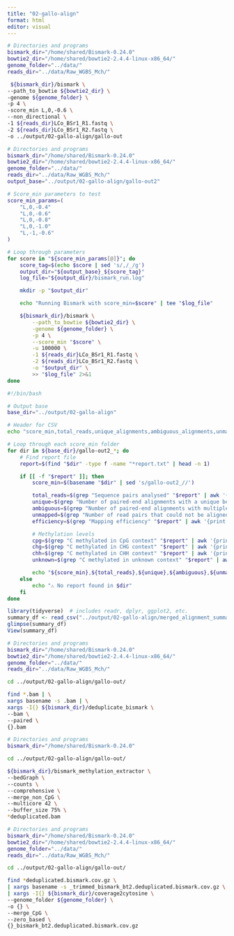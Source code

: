```yaml
---
title: "02-gallo-align"
format: html
editor: visual
---
```


```bash

# Directories and programs
bismark_dir="/home/shared/Bismark-0.24.0"
bowtie2_dir="/home/shared/bowtie2-2.4.4-linux-x86_64/"
genome_folder="../data/"
reads_dir="../data/Raw_WGBS_Mch/"

 ${bismark_dir}/bismark \
--path_to_bowtie ${bowtie2_dir} \
-genome ${genome_folder} \
-p 4 \
-score_min L,0,-0.6 \
--non_directional \
-1 ${reads_dir}LCo_BSr1_R1.fastq \
-2 ${reads_dir}LCo_BSr1_R2.fastq \
-o ../output/02-gallo-align/gallo-out
```

```bash
# Directories and programs
bismark_dir="/home/shared/Bismark-0.24.0"
bowtie2_dir="/home/shared/bowtie2-2.4.4-linux-x86_64/"
genome_folder="../data/"
reads_dir="../data/Raw_WGBS_Mch/"
output_base="../output/02-gallo-align/gallo-out2"

# Score_min parameters to test
score_min_params=(
    "L,0,-0.4"
    "L,0,-0.6"
    "L,0,-0.8"
    "L,0,-1.0"
    "L,-1,-0.6"
)

# Loop through parameters
for score in "${score_min_params[@]}"; do
    score_tag=$(echo $score | sed 's/,/_/g')
    output_dir="${output_base}_${score_tag}"
    log_file="${output_dir}/bismark_run.log"

    mkdir -p "$output_dir"

    echo "Running Bismark with score_min=$score" | tee "$log_file"

    ${bismark_dir}/bismark \
        --path_to_bowtie ${bowtie2_dir} \
        -genome ${genome_folder} \
        -p 4 \
        --score_min "$score" \
        -u 100000 \
        -1 ${reads_dir}LCo_BSr1_R1.fastq \
        -2 ${reads_dir}LCo_BSr1_R2.fastq \
        -o "$output_dir" \
        >> "$log_file" 2>&1
done
```

```bash
#!/bin/bash

# Output base
base_dir="../output/02-gallo-align"

# Header for CSV
echo "score_min,total_reads,unique_alignments,ambiguous_alignments,unmapped_reads,mapping_efficiency,cpg_meth,chg_meth,chh_meth,unknown_meth" > ../output/02-gallo-align/merged_alignment_summary.csv

# Loop through each score_min folder
for dir in ${base_dir}/gallo-out2_*; do
    # Find report file
    report=$(find "$dir" -type f -name "*report.txt" | head -n 1)

    if [[ -f "$report" ]]; then
        score_min=$(basename "$dir" | sed 's/gallo-out2_//')

        total_reads=$(grep "Sequence pairs analysed" "$report" | awk '{print $4}')
        unique=$(grep "Number of paired-end alignments with a unique best hit" "$report" | awk '{print $10}')
        ambiguous=$(grep "Number of paired-end alignments with multiple best hits" "$report" | awk '{print $10}')
        unmapped=$(grep "Number of read pairs that could not be aligned" "$report" | awk '{print $11}')
        efficiency=$(grep "Mapping efficiency" "$report" | awk '{print $3}' | sed 's/%//')

        # Methylation levels
        cpg=$(grep "C methylated in CpG context" "$report" | awk '{print $6}' | sed 's/%//')
        chg=$(grep "C methylated in CHG context" "$report" | awk '{print $6}' | sed 's/%//')
        chh=$(grep "C methylated in CHH context" "$report" | awk '{print $6}' | sed 's/%//')
        unknown=$(grep "C methylated in unknown context" "$report" | awk '{print $8}' | sed 's/%//')

        echo "${score_min},${total_reads},${unique},${ambiguous},${unmapped},${efficiency},${cpg},${chg},${chh},${unknown}" >> ../output/02-gallo-align/merged_alignment_summary.csv
    else
        echo "⚠️ No report found in $dir"
    fi
done
```

```r

library(tidyverse)  # includes readr, dplyr, ggplot2, etc.
summary_df <- read_csv("../output/02-gallo-align/merged_alignment_summary.csv")
glimpse(summary_df)
View(summary_df)
```



```bash

# Directories and programs
bismark_dir="/home/shared/Bismark-0.24.0"
bowtie2_dir="/home/shared/bowtie2-2.4.4-linux-x86_64/"
genome_folder="../data/"
reads_dir="../data/Raw_WGBS_Mch/"

cd ../output/02-gallo-align/gallo-out/

find *.bam | \
xargs basename -s .bam | \
xargs -I{} ${bismark_dir}/deduplicate_bismark \
--bam \
--paired \
{}.bam 

```


```bash
# Directories and programs
bismark_dir="/home/shared/Bismark-0.24.0"

cd ../output/02-gallo-align/gallo-out/

${bismark_dir}/bismark_methylation_extractor \
--bedGraph \
--counts \
--comprehensive \
--merge_non_CpG \
--multicore 42 \
--buffer_size 75% \
*deduplicated.bam
```

```bash

# Directories and programs
bismark_dir="/home/shared/Bismark-0.24.0"
bowtie2_dir="/home/shared/bowtie2-2.4.4-linux-x86_64/"
genome_folder="../data/"
reads_dir="../data/Raw_WGBS_Mch/"

cd ../output/02-gallo-align/gallo-out/

find *deduplicated.bismark.cov.gz \
| xargs basename -s _trimmed_bismark_bt2.deduplicated.bismark.cov.gz \
| xargs -I{} ${bismark_dir}/coverage2cytosine \
--genome_folder ${genome_folder} \
-o {} \
--merge_CpG \
--zero_based \
{}_bismark_bt2.deduplicated.bismark.cov.gz
```

